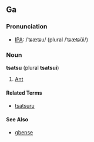 ==Ga==
===Pronunciation===
* [[Wiktionary:Pronunciation_key|IPA]]: /ˈʨæʨu/ (plural /ˈʨæʨŭi/)

===Noun===
'''tsatsu''' (plural '''tsatsui''')
# [[Ant]]

====Related Terms====
* [[tsatsuru]]

====See Also====
* [[gbense]]